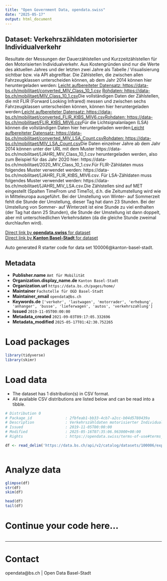 ```yaml
---
title: "Open Government Data, opendata.swiss"
date: "2025-05-17"
output: html_document
---
```


## Dataset: Verkehrszähldaten motorisierter Individualverkehr

Resultate der Messungen der Dauerzählstellen und Kurzzeitzählstellen für den Motorisierten Individualverkehr. Aus Kostengründen sind nur die Werte des aktuellen Jahres und der letzten zwei Jahre als Tabelle / Visualisierung sichtbar bzw. via API abgreifbar. Die Zählstellen, die zwischen allen Fahrzeugklassen unterscheiden können, ab dem Jahr 2014 können hier heruntergeladen werden: [Leicht aufbereiteter Datensatz: https://data-bs.ch/mobilitaet/converted_MIV_Class_10_1.csv](https://data-bs.ch/mobilitaet/converted_MIV_Class_10_1.csv) [Rohdaten: https://data-bs.ch/mobilitaet/MIV_Class_10_1.csv](https://data-bs.ch/mobilitaet/MIV_Class_10_1.csv)Die vollständigen Daten der Zählstellen, die mit FLIR (Forward Looking Infrared) messen und zwischen sechs Fahrzeugklassen unterscheiden können, können hier heruntergeladen werden:[Leicht aufbereiteter Datensatz: https://data-bs.ch/mobilitaet/converted_FLIR_KtBS_MIV6.csv](https://data-bs.ch/mobilitaet/converted_FLIR_KtBS_MIV6.csv)[Rohdaten: https://data-bs.ch/mobilitaet/FLIR_KtBS_MIV6.csv](https://data-bs.ch/mobilitaet/FLIR_KtBS_MIV6.csv)Für die Lichtsignalanlagen (LSA) können die vollständigen Daten hier heruntergeladen werden:[Leicht aufbereiteter Datensatz: https://data-bs.ch/mobilitaet/converted_MIV_LSA_Count.csv](https://data-bs.ch/mobilitaet/converted_MIV_LSA_Count.csv)[Rohdaten: https://data-bs.ch/mobilitaet/MIV_LSA_Count.csv](https://data-bs.ch/mobilitaet/MIV_LSA_Count.csv)Die Daten einzelner Jahre ab dem Jahr 2014 können unter der URL mit dem Muster https://data-bs.ch/mobilitaet/[JAHR]_MIV_Class_10_1.csv heruntergeladen werden, also zum Beispiel für das Jahr 2020 hier: https://data-bs.ch/mobilitaet/2020_MIV_Class_10_1.csv.Für FLIR-Zähldaten muss folgendes Muster verwendet werden: https://data-bs.ch/mobilitaet/[JAHR]_FLIR_KtBS_MIV6.csv. Für LSA-Zähldaten muss folgendes Muster verwendet werden: https://data-bs.ch/mobilitaet/[JAHR]_MIV_LSA.csv.Die Zählstellen sind auf MET eingestellt (Spalten TimeFrom und TimeTo), d.h. die Zeitumstellung wird wie in Mitteleuropa ausgeführt. Bei der Umstellung von Winter- auf Sommerzeit fehlt die Stunde der Umstellung, dieser Tag hat dann 23 Stunden. Bei der Umstellung von Sommer- auf Winterzeit ist eine Stunde zu viel enthalten (der Tag hat dann 25 Stunden), die Stunde der Umstellung ist dann doppelt, aber mit unterschiedlichen Verkehrsdaten (da die gleiche Stunde zweimal durchlaufen wird).

[Direct link by **opendata.swiss** for dataset](https://opendata.swiss/de/dataset/verkehrszahldaten-motorisierter-individualverkehr)<br>
[Direct link by **Kanton Basel-Stadt** for dataset](https://data.bs.ch/explore/dataset/100006/)

Auto generated R starter code for data set 100006@kanton-basel-stadt.

## Metadata

- **Publisher.name** `Amt für Mobilität`
- **Organization.display_name.de** `Kanton Basel-Stadt`
- **Organization.url** `https://data.bs.ch/pages/home/`
- **Maintainer** `Fachstelle für OGD Basel-Stadt`
- **Maintainer_email** `opendata@bs.ch`
- **Keywords.de** `['verkehr', 'lastwagen', 'motorrader', 'erhebung', 'anhanger', 'busse', 'lieferwagen', 'autos', 'verkehrszahlung']`
- **Issued** `2019-11-05T00:00:00`
- **Metadata_created** `2021-09-03T09:17:05.332696`
- **Metadata_modified** `2025-05-17T01:42:30.752265`


# Load packages

```r

library(tidyverse)
library(skimr)

```

# Load data

-   The dataset has 1 distribution(s) in CSV format.
-   All available CSV distributions are listed below and can be read into a tibble.

```r

# Distribution 0
# Package_id               : 2fbfeab1-bb33-4cb7-a2cc-b04d5780439a
# Description              : Verkehrszähldaten motorisierter Individualverkehr (csv)
# Issued                   : 2019-11-05T00:00:00
# Modified                 : 2025-05-16T07:35:06.963000+00:00
# Rights                   : https://opendata.swiss/terms-of-use#terms_open

df <- read_delim('https://data.bs.ch/api/v2/catalog/datasets/100006/exports/csv?use_labels=true')



```

# Analyze data

```r

glimpse(df)
str(df)
skim(df)

head(df)
tail(df)

```

# Continue your code here...

```r

```

------------------------------------------------------------------------

# Contact

opendata@bs.ch | Open Data Basel-Stadt
